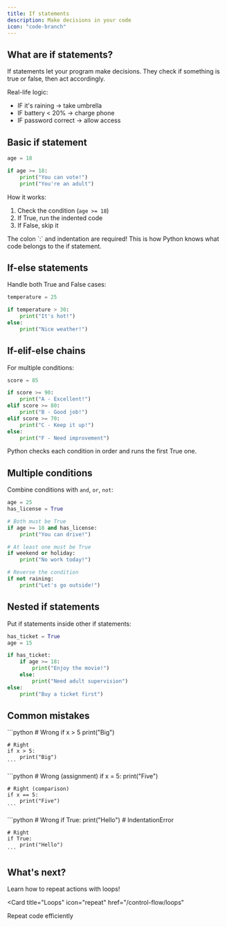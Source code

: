 ```yaml
---
title: If statements
description: Make decisions in your code
icon: "code-branch"
---
```


## What are if statements?

If statements let your program make decisions. They check if something is true or false, then act accordingly.

Real-life logic:
- IF it's raining → take umbrella
- IF battery < 20% → charge phone  
- IF password correct → allow access

## Basic if statement

```python
age = 18

if age >= 18:
    print("You can vote!")
    print("You're an adult")
```

How it works:
1. Check the condition (`age >= 18`)
2. If True, run the indented code
3. If False, skip it

<Note>
  The colon `:` and indentation are required! This is how Python knows what code belongs to the if statement.
</Note>

## If-else statements

Handle both True and False cases:

```python
temperature = 25

if temperature > 30:
    print("It's hot!")
else:
    print("Nice weather!")
```

## If-elif-else chains

For multiple conditions:

```python
score = 85

if score >= 90:
    print("A - Excellent!")
elif score >= 80:
    print("B - Good job!")
elif score >= 70:
    print("C - Keep it up!")
else:
    print("F - Need improvement")
```

Python checks each condition in order and runs the first True one.

## Multiple conditions

Combine conditions with `and`, `or`, `not`:

```python
age = 25
has_license = True

# Both must be True
if age >= 18 and has_license:
    print("You can drive!")

# At least one must be True
if weekend or holiday:
    print("No work today!")

# Reverse the condition
if not raining:
    print("Let's go outside!")
```

## Nested if statements

Put if statements inside other if statements:

```python
has_ticket = True
age = 15

if has_ticket:
    if age >= 18:
        print("Enjoy the movie!")
    else:
        print("Need adult supervision")
else:
    print("Buy a ticket first")
```

## Common mistakes

<AccordionGroup>
  <Accordion title="Forgetting the colon">
    ```python
    # Wrong
    if x > 5
        print("Big")
    
    # Right
    if x > 5:
        print("Big")
    ```
  </Accordion>

  <Accordion title="Using = instead of ==">
    ```python
    # Wrong (assignment)
    if x = 5:
        print("Five")
    
    # Right (comparison)
    if x == 5:
        print("Five")
    ```
  </Accordion>

  <Accordion title="Wrong indentation">
    ```python
    # Wrong
    if True:
    print("Hello")  # IndentationError
    
    # Right
    if True:
        print("Hello")
    ```
  </Accordion>
</AccordionGroup>

## What's next?

Learn how to repeat actions with loops!

<Card
  title="Loops"
  icon="repeat"
  href="/control-flow/loops"
>
  Repeat code efficiently
</Card>